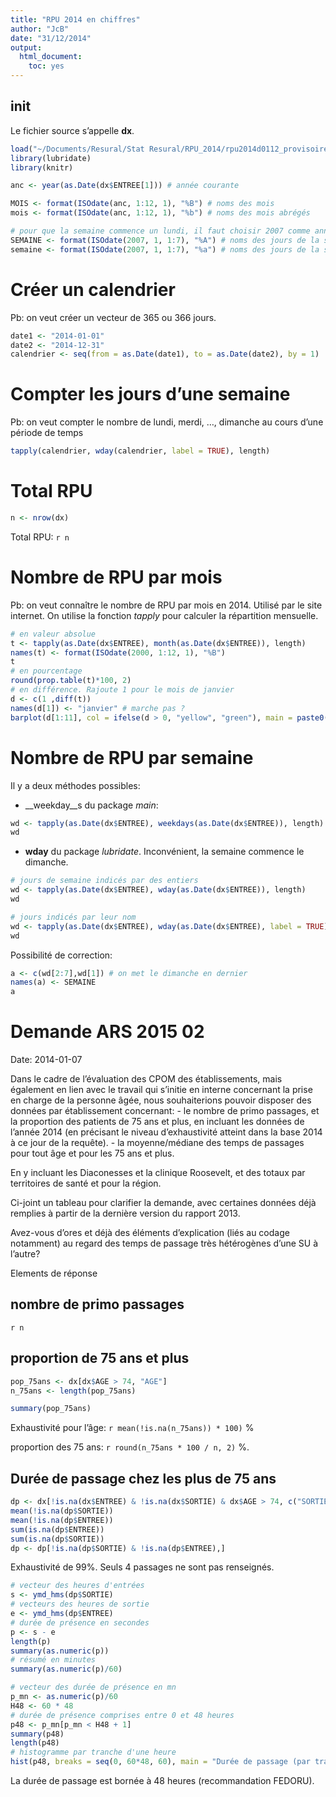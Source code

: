 ```yaml
---
title: "RPU 2014 en chiffres"
author: "JcB"
date: "31/12/2014"
output:
  html_document:
    toc: yes
---
```


init
----
Le fichier source s'appelle __dx__.

```r
load("~/Documents/Resural/Stat Resural/RPU_2014/rpu2014d0112_provisoire.Rda")
library(lubridate)
library(knitr)

anc <- year(as.Date(dx$ENTREE[1])) # année courante

MOIS <- format(ISOdate(anc, 1:12, 1), "%B") # noms des mois
mois <- format(ISOdate(anc, 1:12, 1), "%b") # noms des mois abrégés

# pour que la semaine commence un lundi, il faut choisir 2007 comme année de référence
SEMAINE <- format(ISOdate(2007, 1, 1:7), "%A") # noms des jours de la semaine
semaine <- format(ISOdate(2007, 1, 1:7), "%a") # noms des jours de la semaine abrégés

```

Créer un calendrier
===================

Pb: on veut créer un vecteur de 365 ou 366 jours.

```r
date1 <- "2014-01-01"
date2 <- "2014-12-31"
calendrier <- seq(from = as.Date(date1), to = as.Date(date2), by = 1)

```

Compter les jours d'une semaine
===============================

Pb: on veut compter le nombre de lundi, merdi, ..., dimanche au cours d'une période de temps

```r
tapply(calendrier, wday(calendrier, label = TRUE), length)

```



Total RPU
=========
```r
n <- nrow(dx)

```
Total RPU: `r n`

Nombre de RPU par mois
======================

Pb: on veut connaître le nombre de RPU par mois en 2014. Utilisé par le site internet. On utilise la fonction _tapply_ pour calculer la répartition mensuelle.

```r
# en valeur absolue
t <- tapply(as.Date(dx$ENTREE), month(as.Date(dx$ENTREE)), length)
names(t) <- format(ISOdate(2000, 1:12, 1), "%B")
t
# en pourcentage
round(prop.table(t)*100, 2)
# en différence. Rajoute 1 pour le mois de janvier
d <- c(1 ,diff(t))
names(d[1]) <- "janvier" # marche pas ?
barplot(d[1:11], col = ifelse(d > 0, "yellow", "green"), main = paste0("Variation du nombre de RPU en ", anc))

```

Nombre de RPU par semaine
=========================

Il y a deux méthodes possibles:

- __weekday__s du package _main_:
```r
wd <- tapply(as.Date(dx$ENTREE), weekdays(as.Date(dx$ENTREE)), length)
wd

```
- __wday__ du package _lubridate_. Inconvénient, la semaine commence le dimanche.
```r
# jours de semaine indicés par des entiers
wd <- tapply(as.Date(dx$ENTREE), wday(as.Date(dx$ENTREE)), length)
wd

# jours indicés par leur nom
wd <- tapply(as.Date(dx$ENTREE), wday(as.Date(dx$ENTREE), label = TRUE), length)
wd
```

Possibilité de correction:
```r
a <- c(wd[2:7],wd[1]) # on met le dimanche en dernier
names(a) <- SEMAINE
a

```

Demande ARS 2015 02
===================

Date: 2014-01-07

Dans le cadre de l'évaluation des CPOM des établissements, mais également en lien avec le travail qui s'initie en interne concernant la prise en charge de la personne âgée, nous souhaiterions pouvoir disposer des données par établissement concernant:
- le nombre de primo passages, et la proportion des patients de 75 ans et plus, en incluant les données de l'année 2014 (en précisant le niveau d'exhaustivité atteint dans la base 2014 à ce jour de la requête).
- la moyenne/médiane des temps de passages pour tout âge et pour les 75 ans et plus.
 
En y incluant les Diaconesses et la clinique Roosevelt, et des totaux par territoires de santé et pour la région.
 
Ci-joint un tableau pour clarifier la demande, avec certaines données déjà remplies à partir de la dernière version du rapport 2013.
 
Avez-vous d'ores et déjà des éléments d'explication (liés au codage notamment) au regard des temps de passage très hétérogènes d'une SU à l'autre?

Elements de réponse

nombre de primo passages
------------------------
`r n`

proportion de 75 ans et plus
----------------------------
```r
pop_75ans <- dx[dx$AGE > 74, "AGE"]
n_75ans <- length(pop_75ans)

summary(pop_75ans)
```
Exhaustivité pour l'âge: `r mean(!is.na(n_75ans)) * 100)` %

proportion des 75 ans: `r round(n_75ans * 100 / n, 2)` %.

Durée de passage chez les plus de 75 ans
----------------------------------------
```r
dp <- dx[!is.na(dx$ENTREE) & !is.na(dx$SORTIE) & dx$AGE > 74, c("SORTIE", "ENTREE", "AGE", "FINESS")]
mean(!is.na(dp$SORTIE))
mean(!is.na(dp$ENTREE))
sum(is.na(dp$ENTREE))
sum(is.na(dp$SORTIE))
dp <- dp[!is.na(dp$SORTIE) & !is.na(dp$ENTREE),]
```
Exhaustivité de 99%. Seuls 4 passages ne sont pas renseignés.

```r
# vecteur des heures d'entrées
s <- ymd_hms(dp$SORTIE)
# vecteurs des heures de sortie
e <- ymd_hms(dp$ENTREE)
# durée de présence en secondes
p <- s - e
length(p)
summary(as.numeric(p))
# résumé en minutes
summary(as.numeric(p)/60)

# vecteur des durée de présence en mn
p_mn <- as.numeric(p)/60
H48 <- 60 * 48
# durée de présence comprises entre 0 et 48 heures
p48 <- p_mn[p_mn < H48 + 1]
summary(p48)
length(p48)
# histogramme par tranche d'une heure
hist(p48, breaks = seq(0, 60*48, 60), main = "Durée de passage (par tranche d'une heure) \ndes patients de 75 ans et plus", xlab = "temps en minutes de 0 à 2880 minutes (48 heures)", ylab = "fréquence")

```
La durée de passage est bornée à 48 heures (recommandation FEDORU).

```r

```


